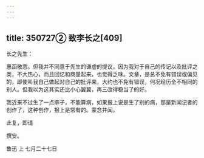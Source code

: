 ```yaml
---
---
---
```

title: 350727② 致李长之[409]
---




长之先生：

惠函敬悉。但我并不同意于先生的谦虚的提议，因为我对于自己的传记以及批评之类，不大热心，而且回忆和商量起来，也觉得乏味。文章，是总不免有错误或偏见的，即使叫我自己做起对自己的批评来，大约也不免有错误，何况经历全不相同的别人。但我以为这其实还比小心翼翼，再三改得稳当了的好。

我近来不过生了一点痱子，不能算病，如果报上说是生了别的病，那是新闻记者的创作了，这种创作，报上是常有的。蒙念并闻。

此复，即请

撰安。

鲁迅 上 七月二十七日